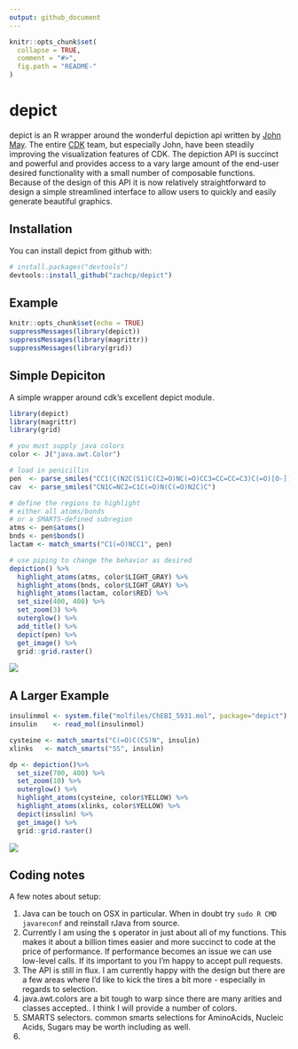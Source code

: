 ```yaml
---
output: github_document
---
```


<!-- README.md is generated from README.Rmd. Please edit that file -->

```r
knitr::opts_chunk$set(
  collapse = TRUE,
  comment = "#>",
  fig.path = "README-"
)
```

# depict

depict is an R wrapper around the wonderful depiction api written by [John May](https://github.com/johnmay).  The entire [CDK](https://github.com/cdk) team, but especially
John, have been steadily improving the visualization features of CDK. The depiction API is
succinct and powerful and provides access to a vary large amount of the end-user desired functionality with a small number of composable functions. Because of the design of this API
it is now relatively straightforward to design a simple streamlined interface to allow users to quickly and easily generate beautiful graphics.

## Installation

You can install depict from github with:

```r
# install.packages("devtools")
devtools::install_github("zachcp/depict")
```

## Example

```r
knitr::opts_chunk$set(echo = TRUE)
suppressMessages(library(depict))
suppressMessages(library(magrittr))
suppressMessages(library(grid))
```

## Simple Depiciton

A simple wrapper around cdk's excellent depict module.

```r
library(depict)
library(magrittr)
library(grid)

# you must supply java colors 
color <- J("java.awt.Color")

# load in penicillin
pen  <- parse_smiles("CC1(C(N2C(S1)C(C2=O)NC(=O)CC3=CC=CC=C3)C(=O)[O-])C penicillin")
cav  <- parse_smiles("CN1C=NC2=C1C(=O)N(C(=O)N2C)C")

# define the regions to highlight
# either all atoms/bonds
# or a SMARTS-defined subregion
atms <- pen$atoms()
bnds <- pen$bonds()
lactam <- match_smarts("C1(=O)NCC1", pen)

# use piping to change the behavior as desired
depiction() %>%
  highlight_atoms(atms, color$LIGHT_GRAY) %>%
  highlight_atoms(bnds, color$LIGHT_GRAY) %>%
  highlight_atoms(lactam, color$RED) %>%
  set_size(400, 400) %>%
  set_zoom(3) %>%
  outerglow() %>%
  add_title() %>%
  depict(pen) %>%
  get_image() %>%
  grid::grid.raster()

```

![](man/figures/penicillin_highlight.png)

## A Larger Example


```r
insulinmol <- system.file("molfiles/ChEBI_5931.mol", package="depict")
insulin    <- read_mol(insulinmol)

cysteine <- match_smarts("C(=O)C(CS)N", insulin)
xlinks   <- match_smarts("SS", insulin)

dp <- depiction()%>% 
  set_size(700, 400) %>%
  set_zoom(10) %>%
  outerglow() %>%
  highlight_atoms(cysteine, color$YELLOW) %>%
  highlight_atoms(xlinks, color$YELLOW) %>%
  depict(insulin) %>%
  get_image() %>%
  grid::grid.raster()

```
![](man/figures/insulin.png)

 


## Coding notes

A few notes about setup:

1. Java can be touch on OSX in particular. When in doubt try `sudo R CMD javareconf` and reinstall rJava from source.
2. Currently I am using the `$` operator in just about all of my functions. This makes it about a billion times easier and more succinct to code at the price of performance. If performance becomes an issue we can use low-level calls. If its important to you I'm happy to accept pull requests.
3. The API is still in flux. I am currently happy with the design but there are a few areas where I'd like to kick the tires a bit more - especially in regards to selection.
4. java.awt.colors are a bit tough to warp since there are many arities and classes accepted.. I think I will provide a number of colors.
5. SMARTS selectors. common smarts selections for AminoAcids, Nucleic Acids, Sugars may be worth including as well.
5. 
